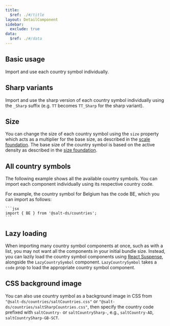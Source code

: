 ```yaml
---
title:
  $ref: ./#/title
layout: DetailComponent
sidebar:
  exclude: true
data:
  $ref: ./#/data
---
```


<LivePreviewControls>
  <LivePreview componentName="country-symbol" exampleName="BasicUsage">
    
## Basic usage

Import and use each country symbol individually.

  </LivePreview>
  <LivePreview componentName="country-symbol" exampleName="SharpVariants">
    
## Sharp variants

Import and use the sharp version of each country symbol individually using the `_Sharp` suffix (e.g. `TT` becomes `TT_Sharp` for the sharp variant).

  </LivePreview>
  <LivePreview componentName="country-symbol" exampleName="Size">

## Size

You can change the size of each country symbol using the `size` property which acts as a multiplier for the base size, as described in the [scale foundation](/salt/foundations/scale). The base size of the country symbol is based on the active density as described in the [size foundation](/salt/foundations/size).

  </LivePreview>
  <LivePreview componentName="country-symbol" exampleName="AllCountrySymbols">

## All country symbols

The following example shows all the available country symbols. You can import each component individually using its respective country code.

For example, the country symbol for Belgium has the code BE, which you can import as follows:

    ```jsx
    import { BE } from '@salt-ds/countries';
    ```

  </LivePreview>
  <LivePreview componentName="country-symbol" exampleName="LazyLoading">

## Lazy loading

When importing many country symbol components at once, such as with a list, you may not want all the components in your initial bundle size. Instead, you can lazily load the country symbol components using [React Suspense](https://react.dev/reference/react/Suspense), alongside the `LazyCountrySymbol` component. `LazyCountrySymbol` takes a `code` prop to load the appropriate country symbol component.

  </LivePreview>
  <LivePreview componentName="country-symbol" exampleName="CssBackgroundImage">

## CSS background image

You can also use country symbol as a background image in CSS from `"@salt-ds/countries/saltCountries.css"` or `"@salt-ds/countries/saltSharpCountries.css"`, then specify the country code prefixed with `saltCountry-` or `saltCountrySharp-`, e.g., `saltCountry-AD`, `saltCountrySharp-GB-SCT`.

  </LivePreview>

</LivePreviewControls>
